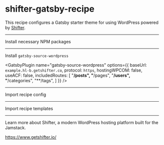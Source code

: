 # shifter-gatsby-recipe

This recipe configures a Gatsby starter theme for using WordPress powered by [Shifter](https://getshifter.io/).

---

Install necessary NPM packages

<NPMPackage name="gatsby" />
<NPMPackage name="gatsby-image" />
<NPMPackage name="gatsby-plugin-manifest" />
<NPMPackage name="gatsby-plugin-offline" />
<NPMPackage name="gatsby-source-wordpress" />
<NPMPackage name="gatsby-source-filesystem" />
<NPMPackage name="react" />
<NPMPackage name="react-dom" />

---

Install `gatsby-source-wordpress`

<GatsbyPlugin name="gatsby-source-wordpress" options={{
  baseUrl: `example.hl-b.getshifter.co`,
  protocol: `https`,
  hostingWPCOM: false,
  useACF: false,
  includedRoutes: [
      "**/posts",
      "**/pages",
      "**/users",
      "**/categories",
      "**/tags",
  ]
}} />

---

Import recipe config

<File
  path="gatsby-node.js"
  content="https://raw.githubusercontent.com/getshifter/shifter-gatsby-recipe/master/gatsby-node.js"
/>

---

Import recipe templates

<File
  path="src/templates/index.js"
  content="https://raw.githubusercontent.com/getshifter/shifter-gatsby-recipe/master/src/templates/index.js"
/>

<File
  path="src/templates/post.js"
  content="https://raw.githubusercontent.com/getshifter/shifter-gatsby-recipe/master/src/templates/post.js"
/>

<File
  path="src/templates/page.js"
  content="https://raw.githubusercontent.com/getshifter/shifter-gatsby-recipe/master/src/templates/page.js"
/>

<File
  path="src/templates/category.js"
  content="https://raw.githubusercontent.com/getshifter/shifter-gatsby-recipe/master/src/templates/category.js"
/>

<File
  path="src/templates/tag.js"
  content="https://raw.githubusercontent.com/getshifter/shifter-gatsby-recipe/master/src/templates/tag.js"
/>

<File
  path="src/templates/user.js"
  content="https://raw.githubusercontent.com/getshifter/shifter-gatsby-recipe/master/src/templates/user.js"
/>

---

Learn more about Shifter, a modern WordPress hosting platform built for the Jamstack.

https://www.getshifter.io/